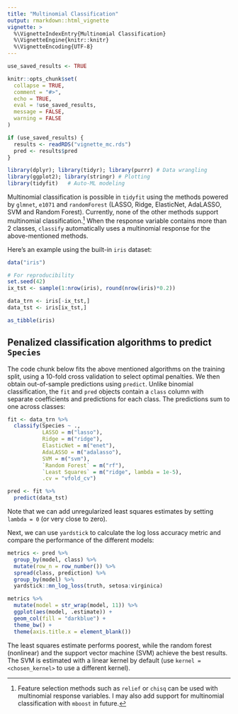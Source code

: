 ```yaml
---
title: "Multinomial Classification"
output: rmarkdown::html_vignette
vignette: >
  %\VignetteIndexEntry{Multinomial Classification}
  %\VignetteEngine{knitr::knitr}
  %\VignetteEncoding{UTF-8}
---
```


```r
use_saved_results <- TRUE

knitr::opts_chunk$set(
  collapse = TRUE,
  comment = "#>",
  echo = TRUE,
  eval = !use_saved_results,
  message = FALSE,
  warning = FALSE
)

if (use_saved_results) {
  results <- readRDS("vignette_mc.rds")
  pred <- results$pred
}
```

```r
library(dplyr); library(tidyr); library(purrr) # Data wrangling
library(ggplot2); library(stringr) # Plotting
library(tidyfit)   # Auto-ML modeling
```

Multinomial classification is possible in `tidyfit` using the methods powered by `glmnet`, `e1071` and `randomForest` (LASSO, Ridge, ElasticNet,  AdaLASSO, SVM and Random Forest). Currently, none of the other methods support multinomial classification.^[Feature selection methods such as `relief` or `chisq` can be used with multinomial response variables. I may also add support for multinomial classification with `mboost` in future.] When the response variable contains more than 2 classes, `classify` automatically uses a multinomial response for the above-mentioned methods.

Here's an example using the built-in `iris` dataset:

```r
data("iris")

# For reproducibility
set.seed(42)
ix_tst <- sample(1:nrow(iris), round(nrow(iris)*0.2))

data_trn <- iris[-ix_tst,]
data_tst <- iris[ix_tst,]

as_tibble(iris)
```

## Penalized classification algorithms to predict `Species`

The code chunk below fits the above mentioned algorithms on the training split, using a 10-fold cross validation to select optimal penalties. We then obtain out-of-sample predictions using `predict`. Unlike binomial classification, the `fit` and `pred` objects contain a `class` column with separate coefficients and predictions for each class. The predictions sum to one across classes:

```r
fit <- data_trn %>% 
  classify(Species ~ ., 
           LASSO = m("lasso"), 
           Ridge = m("ridge"), 
           ElasticNet = m("enet"), 
           AdaLASSO = m("adalasso"),
           SVM = m("svm"),
           `Random Forest` = m("rf"),
           `Least Squares` = m("ridge", lambda = 1e-5), 
           .cv = "vfold_cv")

pred <- fit %>% 
  predict(data_tst)
```

Note that we can add unregularized least squares estimates by setting `lambda = 0` (or very close to zero).

Next, we can use `yardstick` to calculate the log loss accuracy metric and compare the performance of the different models:

```r
metrics <- pred %>% 
  group_by(model, class) %>% 
  mutate(row_n = row_number()) %>% 
  spread(class, prediction) %>% 
  group_by(model) %>% 
  yardstick::mn_log_loss(truth, setosa:virginica)

metrics %>% 
  mutate(model = str_wrap(model, 11)) %>% 
  ggplot(aes(model, .estimate)) +
  geom_col(fill = "darkblue") +
  theme_bw() +
  theme(axis.title.x = element_blank())
```

The least squares estimate performs poorest, while the random forest (nonlinear) and the support vector machine (SVM) achieve the best results. The SVM is estimated with a linear kernel by default (use `kernel = <chosen_kernel>` to use a different kernel).
